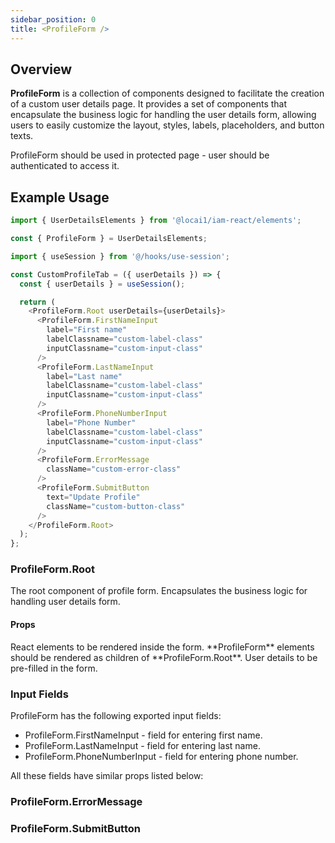 ```yaml
---
sidebar_position: 0
title: <ProfileForm />
---
```



## Overview

**ProfileForm** is a collection of components designed to facilitate the creation of a custom user details page.
It provides a set of components that encapsulate the business logic for handling the user details form, allowing
users to easily customize the layout, styles, labels, placeholders, and button texts.

<Note>
  ProfileForm should be used in protected page - user should be authenticated to access it.
</Note>

## Example Usage

```typescript custom-profile-form.tsx
import { UserDetailsElements } from '@locai1/iam-react/elements';

const { ProfileForm } = UserDetailsElements;

import { useSession } from '@/hooks/use-session';

const CustomProfileTab = ({ userDetails }) => {
  const { userDetails } = useSession();

  return (
    <ProfileForm.Root userDetails={userDetails}>
      <ProfileForm.FirstNameInput
        label="First name"
        labelClassname="custom-label-class"
        inputClassname="custom-input-class"
      />
      <ProfileForm.LastNameInput
        label="Last name"
        labelClassname="custom-label-class"
        inputClassname="custom-input-class"
      />
      <ProfileForm.PhoneNumberInput
        label="Phone Number"
        labelClassname="custom-label-class"
        inputClassname="custom-input-class"
      />
      <ProfileForm.ErrorMessage
        className="custom-error-class"
      />
      <ProfileForm.SubmitButton
        text="Update Profile"
        className="custom-button-class"
      />
    </ProfileForm.Root>
  );
};
```

### ProfileForm.Root

The root component of profile form. Encapsulates the business logic for handling user details form.

#### Props

<ResponseField name="children" type="ReactNode">
  React elements to be rendered inside the form. **ProfileForm** elements should be rendered as children of **ProfileForm.Root**.
</ResponseField>

<ResponseField name="userDetails" type="UserDetails" required>
  User details to be pre-filled in the form.
  <UserDetailsType />
</ResponseField>

### Input Fields

ProfileForm has the following exported input fields:

- ProfileForm.FirstNameInput - field for entering first name.
- ProfileForm.LastNameInput - field for entering last name.
- ProfileForm.PhoneNumberInput - field for entering phone number.

All these fields have similar props listed below:

<InputFieldProps />

### ProfileForm.ErrorMessage

<ErrorMessage />

### ProfileForm.SubmitButton

<SubmitButton />
